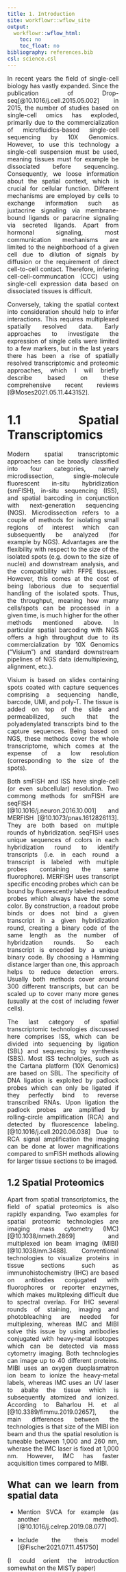 ```yaml
---
title: 1. Introduction
site: workflowr::wflow_site
output:
  workflowr::wflow_html:
    toc: no
    toc_float: no
bibliography: references.bib
csl: science.csl
---
```


<style>
body {
text-align: justify;
margin: 300px}
</style>

In recent years the field of single-cell biology has vastly expanded. Since the publication of Drop-seq[@10.1016/j.cell.2015.05.002] in 2015, the number of studies based on single-cell omics has exploded, primarily due to the  commercialization of microfluidics-based single-cell sequencing by 10X Genomics. However, to use this technology a single-cell suspension must be used, meaning tissues must for example be dissociated before sequencing. Consequently, we loose information about the spatial context, which is crucial for cellular function. Different mechanisms are employed by cells to exchange information such as juxtacrine signaling via membrane-bound ligands or paracrine signaling via secreted ligands. Apart from hormonal signaling, most communication mechanisms are limited to the neighborhood of a given cell due to dilution of signals by diffusion or the requirement of direct cell-to-cell contact. Therefore, infering cell-cell-communcation (CCC) using single-cell expression data based on dissociated tissues is difficult. 

Conversely, taking the spatial context into consideration should help to infer interactions. This requires multiplexed spatially resolved data. Early approaches to investigate the expression of single cells were limited to a few markers, but in the last years there has been a rise of spatially resolved
transcriptomic and proteomic approaches, which I will briefly describe based on these comprehensive recent reviews [@Moses2021.05.11.443152].

# 1.1 Spatial Transcriptomics

Modern spatial transcriptomic approaches can be broadly classified into four categories, namely microdissection, single-molecule fluorescent in-situ hybridization (smFISH), in-situ sequencing (ISS), and spatial barcoding in conjunction with next-generation sequencing (NGS). Microdissection refers to a couple of methods for isolating small regions of interest which can subsequently be analyzed (for example by NGS). Advantages are the flexibility with respect to the size of the isolated spots (e.g. down to the size of nuclei) and downstream analysis, and the compatibility with FFPE tissues. However, this comes at the cost of being laborious due to sequential handling of the isolated spots. Thus, the throughput, meaning how many cells/spots can be processed in a given time, is much higher for the other methods mentioned above. In particular spatial barcoding with NGS offers a high throughput due to its commercialization by 10X Genomics ("Visium") and standard downstream pipelines of NGS data (demultiplexing, alignment, etc.). 

Visium is based on slides containing spots coated with capture sequences comprising a sequencing handle, barcode, UMI, and poly-T. The tissue is added on top of the slide and permeabilized, such that the polyadenylated transcripts bind to the capture sequences. Being based on NGS, these methods cover the whole transcriptome, which comes at the expense of a low resolution (corresponding to the size of the spots). 

Both smFISH and ISS have single-cell (or even subcellular) resolution. Two commong methods for smFISH are seqFISH [@10.1016/j.neuron.2016.10.001] and MERFISH [@10.1073/pnas.1612826113]. They are both based on multiple rounds of hybridization. seqFISH uses unique sequences of colors in each hybridization round to identify transcripts (i.e. in each round a transcript is labeled with multiple probes containing the same fluorophore). MERFISH uses transcript specific encoding probes which can be bound by fluorescently labeled readout probes which always have the some color. By construction, a readout probe binds or does not bind a given transcript in a given hybridization round, creating a binary code of the same length as the number of hybridzation rounds. So each transcript is encoded by a unique binary code. By choosing a Hamming distance larger than one, this approach helps to reduce detection errors. Usually both methods cover around 300 different transcripts, but can be scaled up to cover many more genes (usually at the cost of including fewer cells). 

The last category of spatial transcriptomic technologies discussed here comprises ISS, which can be divided into sequencing by ligation (SBL) and sequencing by synthesis (SBS). Most ISS technolgies, such as the Cartana platform (10X Genomics) are based on SBL. The specificity of DNA ligation is exploited by padlock probes which can only be ligated if they perfectly bind to reverse transcribed RNAs. Upon ligation the padlock probes are amplified by rolling-circle amplification (RCA) and detected by fluorescence labeling. [@10.1016/j.cell.2020.06.038] Due to RCA signal amplification the imaging can be
done at lower magnifications compared to smFISH methods allowing for larger tissue sections to be imaged.

## 1.2 Spatial Proteomics

Apart from spatial transcriptomics, the field of spatial proteomics is also rapidly expanding. Two examples for spatial proteomic technologies are imaging mass cytometry (IMC) [@10.1038/nmeth.2869] and multiplexed ion beam imaging (MIBI) [@10.1038/nm.3488]. Conventional technologies to visualize proteins in tissue sections such as immunohistochemistry (IHC) are based on antibodies conjugated with fluorophores or reporter enzymes, which makes mulitplexing difficult due to spectral overlap. For IHC several rounds of staining, imaging and photobleaching are needed for multiplexing, whereas IMC and MIBI solve this issue by using antibodies conjugated with heavy-metal isotopes which can be detected via mass cytometry imaging. Both technologies can image up to 40 different proteins. MIBI uses an oxygen duoplasmatron ion beam to ionize the heavy-metal labels, whereas IMC uses an UV laser to abalte the tissue which is subsequently atomized and ionized. According to Baharlou H. et al [@10.3389/fimmu.2019.02657], the main differences between the technologies is that size of the MIBI ion beam and thus the spatial resolution is tuneable between 1,000 and 260 nm, wherase the IMC laser is fixed at 1,000 nm. However, IMC has faster acquisition times compared to MIBI.

## What can we learn from spatial data

- Mention SVCA for example (as another method). 
[@10.1016/j.celrep.2019.08.077]

- Include the theis model
[@Fischer2021.07.11.451750]

(I could orient the introduction somewhat on the MISTy paper)

- What is MISTy?
[@Tanevski2020.05.08.084145]

<img src="https://www.dropbox.com/s/5wyh520i1wl62ul/graphical_abstract.png?raw=1" align="center" width="500">

## This Work

In the [Methods](https://schae211.github.io/report/tutorial.html) section I will describe the flexible implementation of different machine learning algorithms for training view-specific models in MISTy. Based on the new underlaying framework, the function to model each view is now passed as an argument to the `run_misty()` call. The default model is still random forest, but now users can either plug in another provided model function such as gradient boosting or define their own function such as non-negative least-squares.

```r
misty.views %>%
  run_misty(model.function = gradient_boosting_model, 
            booster = "gbtree")
```

In the results section, I will first show [benchmarking](https://schae211.github.io/report/benchmark.html) results, where I compare the performance of different algorithms on different spatial omics datasets. Furthermore, I explore the impact of different hyperparameters on the model performance for the algorithms.

In the [frameworks](https://schae211.github.io/report/frameworks.html) section I briefly describe we could not use one of the major machine learning frameworks in R, namely `caret`, `tidymodels`, and `mlr3` as backend in MISTy models. These frameworks are either not flexible enough, or their performance is bad.

Also, I will describe an [alternative](https://schae211.github.io/report/model_api.html) implementation of a new MISTy framework that allows users to select more ML models than only random forests, but not to use functions defined by themselves. Running MISTy with an ensemble of 50 MARS models (interaction term 2) trained with bootstrap samples would looks like this.

```r
misty.views %>% 
  run_misty(method = "bag", learner = "earth", 
            n.learners = 50, degree = 2)
```

In the end, I will [discuss](https://schae211.github.io/report/model_api.html) the results of my work and pose remaining open questions for the development of MISTy and the field of spatial omics technologies.

# References


